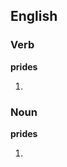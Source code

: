 ==English==
===Verb===
'''prides'''
# {{third-person singular of|[[pride]]}}

===Noun===
'''prides'''
# {{plural of|[[pride]]}}